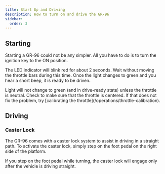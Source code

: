 ```yaml
---
title: Start Up and Driving
description: How to turn on and drive the GR-96
sidebar:
  order: 3
---
```


## Starting

Starting a GR-96 could not be any simpler. All you have to do is to turn the ignition key to the ON position. 

The LED indicator will blink red for about 2 seconds. Wait without moving the throttle bars during this time. Once the light changes to green and you hear a short beep, it is ready to be driven.

<Aside type="note" title="What if the light stays red?">
Light will not change to green (and in drive-ready state) unless the throttle is neutral. Check to make sure that the throttle is centered. If that does not fix the problem, try [calibrating the throttle](/operations/throttle-calibration).
</Aside>

## Driving

### Caster Lock

The GR-96 comes with a caster lock system to assist in driving in a straight path. To activate the caster lock, simply step on the foot pedal on the right side of the platform. 

<Aside type="note" title="Note">
If you step on the foot pedal while turning, the caster lock will engage only after the vehicle is driving straight.
</Aside>
